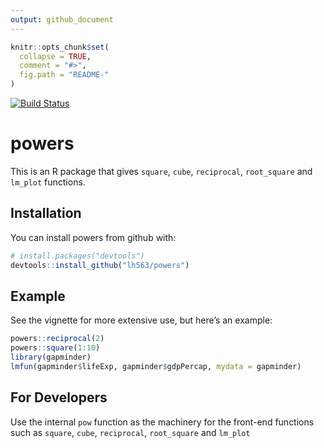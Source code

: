```yaml
---
output: github_document
---
```


<!-- README.md is generated from README.Rmd. Please edit that file -->

```r
knitr::opts_chunk$set(
  collapse = TRUE,
  comment = "#>",
  fig.path = "README-"
)
```

[![Build Status](https://travis-ci.org/vincenzocoia/powers.svg?branch=master)](https://travis-ci.org/vincenzocoia/powers)


# powers

This is an R package that gives `square`, `cube`, `reciprocal`, `root_square` and `lm_plot` functions.

## Installation

You can install powers from github with:

```r
# install.packages("devtools")
devtools::install_github("lh563/powers")
```

## Example

See the vignette for more extensive use, but here's an example:

```r
powers::reciprocal(2)
powers::square(1:10)
library(gapminder)
lmfun(gapminder$lifeExp, gapminder$gdpPercap, mydata = gapminder)
```

## For Developers

Use the internal `pow` function as the machinery for the front-end functions such as `square`, `cube`, `reciprocal`, `root_square` and `lm_plot`
